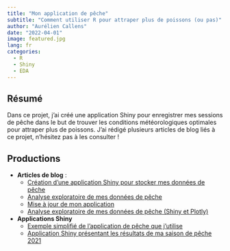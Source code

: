 ```yaml
---
title: "Mon application de pêche"  
subtitle: "Comment utiliser R pour attraper plus de poissons (ou pas)"  
author: "Aurélien Callens"
date: "2022-04-01"
image: featured.jpg
lang: fr
categories:
  - R
  - Shiny
  - EDA
---
```


## Résumé  

Dans ce projet, j'ai créé une application Shiny pour enregistrer mes sessions de pêche dans le but de trouver les conditions météorologiques optimales pour attraper plus de poissons. J'ai rédigé plusieurs articles de blog liés à ce projet, n'hésitez pas à les consulter !  

## Productions  

- **Articles de blog** :  
    + [Création d'une application Shiny pour stocker mes données de pêche](/posts/2020-09-12-datascience-fishing-part1/)  
    + [Analyse exploratoire de mes données de pêche](/posts/2020-09-25-datascience-fishing-part2/)  
    + [Mise à jour de mon application](/posts/2021-06-01-datascience-fishing-part3/)  
    + [Analyse exploratoire de mes données de pêche (Shiny et Plotly)](/posts/2022-04-12-datascience-fishing-part4/)  


- **Applications Shiny**  
    + <a href="https://aureliencallens.shinyapps.io/Dummy_angler_app/" target="_blank">Exemple simplifié de l'application de pêche que j'utilise</a>  
    + <a href="https://aureliencallens.shinyapps.io/Fishing_analysis/" target="_blank">Application Shiny présentant les résultats de ma saison de pêche 2021</a>  